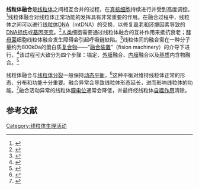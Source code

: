 '''线粒体融合'''是[[线粒体|线粒体]]之间相互合并的过程，在[[真核细胞|真核细胞]]持续进行并受到高度调控。<ref>{{cite journal
 | author = H Sesaki, RE Jensen
 | title = Division versus fusion: Dnm1p and Fzo1p antagonistically regulate mitochondrial shape
 | journal = Journal of Cell Biology
 | volume = 147
 | issue = 4
 | pages = 699-706
 | doi = 
 | pmid = 10562274
 | pmc = 2156171
 | url = http://www.ncbi.nlm.nih.gov/pmc/articles/PMC2156171/
 | language = en |date=Nov 15, 1999}}</ref>线粒体融合对线粒体正常功能的发挥具有非常重要的作用。在融合过程中，线粒体之间可以进行[[线粒体DNA|线粒体DNA]]（mtDNA）的交换，以修复[[衰老|衰老]]和[[环境|环境]]因素导致的[[DNA损伤|DNA损伤]]或[[基因突变|基因突变]]。<ref>{{cite journal
 | author = 漆正堂、丁树哲、贺杰
 | title = 线粒体融合蛋白Mitofusin在胰岛素抵抗发生与防治中的作用
 | journal = 生命科学
 | volume = 20
 | issue = 4
 | pages = 599-604
 | doi = 
 | url = http://so.med.wanfangdata.com.cn/ViewHTML/PeriodicalPaper_smkx200804015.aspx
 | language = zh |date=Apr 2008}}</ref>[[人类|人类]]细胞需要通过线粒体融合的互补作用来抵抗衰老；[[酵母菌|酵母菌]]细胞线粒体融合发生障碍会引起呼吸链缺陷。<ref>{{cite journal
 | author = Westermann B
 | title = Merging mitochondria matters: cellular role and molecular machinery of mitochondrial fusion
 | journal = EMBO Reports
 | volume = 3
 | issue = 6
 | pages = 527-531
 | issn = 1469221X
 | doi = 10.1093/embo-reports/kvf113
 | pmid = 12052774
 | pmc = 1084147
 | url = http://www.mendeley.com/research/merging-mitochondria-matters-cellular-role-molecular-machinery-mitochondrial-fusion-1/
 | language = en
 | date = Jun 2002
 | access-date = 2011-09-04
 | archive-url = https://web.archive.org/web/20111215135655/http://www.mendeley.com/research/merging-mitochondria-matters-cellular-role-molecular-machinery-mitochondrial-fusion-1/
 | archive-date = 2011-12-15
 | dead-url = yes
 }}</ref>线粒体间的融合需在一种分子量约为800kDa的蛋白质[[复合物|复合物]]——“[[融合装置|融合装置]]”（fision machinery）的介导下进行，<ref>{{cite journal
 | author = Westermann B
 | title = Molecular machinery of mitochondrial fusion and fission
 | journal = Journal of Biological Chemistry
 | volume = 283
 | issue = 20
 | pages = 13501-13505 
 | doi = 10.1074/jbc.R800011200
 | pmid = 18372247
 | url = http://www.jbc.org/content/283/20/13501.full.pdf
 | language = en |date=Mar 27, 2008}}</ref>该过程可大致分为四个步骤：锚定、[[线粒体外膜|外膜]]融合、[[线粒体内膜|内膜]]融合以及[[线粒体基质|基质]]内含物融合。<ref>{{cite journal
 | author = 耿红、孟紫强
 | title = 线粒体融合机制研究进展
 | journal = 细胞生物学杂志
 | year = 2003
 | month = 
 | volume = 25
 | issue = 1
 | pages = 17-21 
 | doi = 
 | url = http://so.med.wanfangdata.com.cn/ViewHTML/PeriodicalPaper_xbswxzz200301005.aspx
 | language = zh }}</ref>

线粒体融合与[[线粒体分裂|线粒体分裂]]一般保持[[动态平衡|动态平衡]]，<ref>{{cite journal
 | author = Chen H, Chan DC
 | title = Mitochondrial dynamics in mammals
 | journal = Current Topics in Developmental Biology
 | year = 2004
 | month = 
 | volume = 59
 | issue = 
 | pages = 119-144
 | pmid = 14975249
 | url = http://www.its.caltech.edu/~chanlab/PDFs/Chen_Chan_CTD.pdf
 | language = en }}</ref>这种平衡对维持线粒体正常的形态、分布和功能十分重要。融合异常会导致线粒体形态延长，进而影响线粒体的功能。<ref>{{cite journal
 | author = Diaz F, Moraes CT
 | title = Mitochondrial biogenesis and turnover
 | journal = Cell Calcium
 | volume = 44
 | issue = 1
 | pages = 24-35
 | pmid = 18395251
 | url = http://www.ncbi.nlm.nih.gov/pubmed/18395251
 | language = en |date=Jul 2008}}</ref>融合活动异常的线粒体[[膜电位|膜电位]]通常会降低，并最终经线粒体[[自噬作用|自噬作用]]清除。

== 参考文献 ==
{{reflist}}

[[Category:线粒体生理活动|Category:线粒体生理活动]]